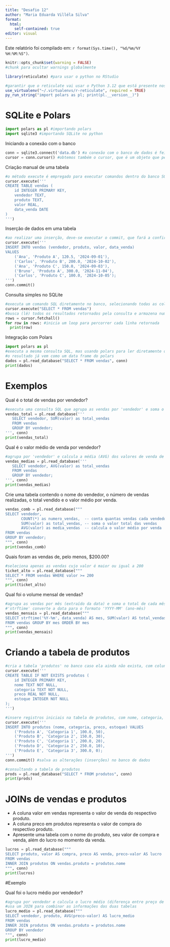 ---
title: "Desafio 12"
author: "Maria Eduarda Villéla Silva"
format:
  html:
    self-contained: true
editor: visual
---

Este relatório foi compilado em: `r format(Sys.time(), "%d/%m/%Y %H:%M:%S")`.

```{r setup, include=FALSE}
knitr::opts_chunk$set(warning = FALSE)
#chunk para ocultar warnings globalmente
```


```{r}
library(reticulate) #para usar o python no RStudio

#garantir que o reticulate vai usar o Python 3.12 que está presente nos pcs do lab
use_virtualenv("~/.virtualenvs/r-reticulate", required = TRUE)
py_run_string("import polars as pl; print(pl.__version__)")
```

# SQLite e Polars

```{python}
import polars as pl #importando polars
import sqlite3 #importando SQLite no python
```

Iniciando a conexão com o banco
```{python}
conn = sqlite3.connect('data.db') #a conexão com o banco de dados é feita com o método connect
cursor = conn.cursor() #obtemos também o cursor, que é um objeto que permite interagir com o banco de dados
```


Criação manual de uma tabela
```{python}
#o método execute é empregado para executar comandos dentro do banco SQL
cursor.execute('''
CREATE TABLE vendas (
    id INTEGER PRIMARY KEY,
    vendedor TEXT,
    produto TEXT,
    valor REAL,
    data_venda DATE
)
''')
```

Inserção de dados em uma tabela
```{python}
#ao realizar uma inserção, deve-se executar o commit, que fará a confirmação da operação
cursor.execute('''
INSERT INTO vendas (vendedor, produto, valor, data_venda)
VALUES
    ('Ana', 'Produto A', 120.5, '2024-09-01'),
    ('Carlos', 'Produto B', 200.0, '2024-10-02'),
    ('Ana', 'Produto C', 150.0, '2024-09-03'),
    ('Bruno', 'Produto A', 300.0, '2024-11-04'),
    ('Carlos', 'Produto C', 100.0, '2024-10-05');
''')
conn.commit()
```

Consulta simples no SQLite
```{python}
#executa um comando SQL diretamente no banco, selecionando todas as colunas e linhas da tabela 'vendas'
cursor.execute("SELECT * FROM vendas")
#busca (lê) todos os resultados retornados pela consulta e armazena numa lista chamada 'rows'
rows = cursor.fetchall()
for row in rows: #inicia um loop para percorrer cada linha retornada
  print(row)
```

Integração com Polars
```{python}
import polars as pl
#executa a mesma consulta SQL, mas usando polars para ler diretamente os dados do banco via a conexão 'conn'
#o resultado já vem como um data frame do polars
dados = pl.read_database("SELECT * FROM vendas", conn)
print(dados)
```

# Exemplos

Qual é o total de vendas por vendedor?
```{python}
#executa uma consulta SQL que agrupa as vendas por 'vendedor' e soma o valor total de cada um
vendas_total = pl.read_database('''
   SELECT vendedor, SUM(valor) as total_vendas
   FROM vendas
   GROUP BY vendedor;
''', conn)
print(vendas_total)
```

Qual é o valor médio de venda por vendedor?
```{python}
#agrupa por 'vendedor' e calcula a média (AVG) dos valores de venda de cada um
vendas_medias = pl.read_database('''
   SELECT vendedor, AVG(valor) as total_vendas
   FROM vendas
   GROUP BY vendedor;
''', conn)
print(vendas_medias)
```

Crie uma tabela contendo o nome do vendedor, o número de vendas realizadas, o total vendido e o valor médio por venda.
```{python}
vendas_comb = pl.read_database("""
SELECT vendedor, 
       COUNT(*) as numero_vendas,  -- conta quantas vendas cada vendedor fez
       SUM(valor) as total_vendas, -- soma o valor total das vendas
       AVG(valor) as media_vendas  -- calcula o valor médio por venda
FROM vendas
GROUP BY vendedor;
""", conn)
print(vendas_comb)
```

Quais foram as vendas de, pelo menos, $200.00?
```{python}
#seleciona apenas as vendas cujo valor é maior ou igual a 200
ticket_alto = pl.read_database("""
SELECT * FROM vendas WHERE valor >= 200
""", conn)
print(ticket_alto)
```

Qual foi o volume mensal de vendas?
```{python}
#agrupa as vendas por mês (extraído da data) e soma o total de cada mês
#'strftime' converte a data para o formato 'YYYY-MM' (ano-mês)
vendas_mensais = pl.read_database("""
SELECT strftime('%Y-%m', data_venda) AS mes, SUM(valor) AS total_vendas
FROM vendas GROUP BY mes ORDER BY mes
""", conn)
print(vendas_mensais)
```

# Criando a tabela de produtos
```{python}
#cria a tabela 'produtos' no banco caso ela ainda não exista, com colunas de id, nome, categoria, preço e estoque
cursor.execute('''
CREATE TABLE IF NOT EXISTS produtos (
    id INTEGER PRIMARY KEY,
    nome TEXT NOT NULL,
    categoria TEXT NOT NULL,
    preco REAL NOT NULL,
    estoque INTEGER NOT NULL
);
''')

#insere registros iniciais na tabela de produtos, com nome, categoria, preço e quantidade em estoque
cursor.execute('''
INSERT INTO produtos (nome, categoria, preco, estoque) VALUES
    ('Produto A', 'Categoria 1', 100.0, 50),
    ('Produto B', 'Categoria 2', 150.0, 30),
    ('Produto C', 'Categoria 1', 200.0, 20),
    ('Produto D', 'Categoria 2', 250.0, 10),
    ('Produto E', 'Categoria 3', 300.0, 0);
''')
conn.commit() #salva as alterações (inserções) no banco de dados

#consultando a tabela de produtos
prods = pl.read_database("SELECT * FROM produtos", conn) 
print(prods)
```

# JOINs de vendas e produtos
- A coluna valor em vendas representa o valor de venda do respectivo produto.
- A coluna preco em produtos representa o valor de compra do respectivo produto.
- Apresente uma tabela com o nome do produto, seu valor de compra e venda, além do lucro no momento da venda.
```{python}
lucros = pl.read_database("""
SELECT produto, valor AS compra, preco AS venda, preco-valor AS lucro
FROM vendas
INNER JOIN produtos ON vendas.produto = produtos.nome
""", conn)
print(lucros)
```

#Exemplo

Qual foi o lucro médio por vendedor?
```{python}
#agrupa por vendedor e calcula o lucro médio (diferença entre preço de venda e compra)
#usa um JOIN para combinar as informações das duas tabelas
lucro_medio = pl.read_database("""
SELECT vendedor, produto, AVG(preco-valor) AS lucro_medio
FROM vendas
INNER JOIN produtos ON vendas.produto = produtos.nome
GROUP BY vendedor
""", conn)
print(lucro_medio)
```
